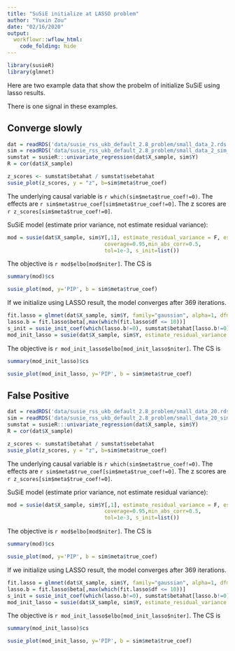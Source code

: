 ```yaml
---
title: "SuSiE initialize at LASSO problem"
author: "Yuxin Zou"
date: "02/16/2020"
output:
  workflowr::wflow_html:
    code_folding: hide
---
```


```r
library(susieR)
library(glmnet)
```
Here are two example data that show the probelm of initialize SuSiE using lasso results.

There is one signal in these examples.

## Converge slowly

```r
dat = readRDS('data/susie_rss_ukb_default_2.8_problem/small_data_2.rds')
sim = readRDS('data/susie_rss_ukb_default_2.8_problem/small_data_2_sim_gaussian_1.rds')
sumstat = susieR:::univariate_regression(dat$X_sample, sim$Y)
R = cor(dat$X_sample)
```

```r
z_scores <- sumstat$betahat / sumstat$sebetahat
susie_plot(z_scores, y = "z", b=sim$meta$true_coef)
```

The underlying causal variable is `r which(sim$meta$true_coef!=0)`. The effects are `r sim$meta$true_coef[sim$meta$true_coef!=0]`. The z scores are `r z_scores[sim$meta$true_coef!=0]`.

SuSiE model (estimate prior variance, not estimate residual variance):
```r
mod = susie(dat$X_sample, sim$Y[,1], estimate_residual_variance = F, estimate_prior_variance=T,null_weight=0,
                               coverage=0.95,min_abs_corr=0.5,
                               tol=1e-3, s_init=list())
```

The objective is `r mod$elbo[mod$niter]`. The CS is
```r
summary(mod)$cs
```

```r
susie_plot(mod, y='PIP', b = sim$meta$true_coef)
```

If we initialize using LASSO result, the model converges after 369 iterations.

```r
fit.lasso = glmnet(dat$X_sample, sim$Y, family="gaussian", alpha=1, dfmax = 10)
lasso.b = fit.lasso$beta[,max(which(fit.lasso$df <= 10))]
s_init = susie_init_coef(which(lasso.b!=0), sumstat$betahat[lasso.b!=0], nrow(sim$meta$true_coef))
mod_init_lasso = susie(dat$X_sample, sim$Y, estimate_residual_variance = F, estimate_prior_variance=T, s_init = s_init, max_iter = 500)
```

The objective is `r mod_init_lasso$elbo[mod_init_lasso$niter]`. The CS is
```r
summary(mod_init_lasso)$cs
```

```r
susie_plot(mod_init_lasso, y='PIP', b = sim$meta$true_coef)
```

## False Positive

```r
dat = readRDS('data/susie_rss_ukb_default_2.8_problem/small_data_20.rds')
sim = readRDS('data/susie_rss_ukb_default_2.8_problem/small_data_20_sim_gaussian_1.rds')
sumstat = susieR:::univariate_regression(dat$X_sample, sim$Y)
R = cor(dat$X_sample)
```

```r
z_scores <- sumstat$betahat / sumstat$sebetahat
susie_plot(z_scores, y = "z", b=sim$meta$true_coef)
```

The underlying causal variable is `r which(sim$meta$true_coef!=0)`. The effects are `r sim$meta$true_coef[sim$meta$true_coef!=0]`. The z scores are `r z_scores[sim$meta$true_coef!=0]`.

SuSiE model (estimate prior variance, not estimate residual variance):
```r
mod = susie(dat$X_sample, sim$Y[,1], estimate_residual_variance = F, estimate_prior_variance=T,null_weight=0,
                               coverage=0.95,min_abs_corr=0.5,
                               tol=1e-3, s_init=list())
```

The objective is `r mod$elbo[mod$niter]`. The CS is
```r
summary(mod)$cs
```

```r
susie_plot(mod, y='PIP', b = sim$meta$true_coef)
```

If we initialize using LASSO result, the model converges after 369 iterations.

```r
fit.lasso = glmnet(dat$X_sample, sim$Y, family="gaussian", alpha=1, dfmax = 10)
lasso.b = fit.lasso$beta[,max(which(fit.lasso$df <= 10))]
s_init = susie_init_coef(which(lasso.b!=0), sumstat$betahat[lasso.b!=0], nrow(sim$meta$true_coef))
mod_init_lasso = susie(dat$X_sample, sim$Y, estimate_residual_variance = F, estimate_prior_variance=T, s_init = s_init, max_iter = 500)
```

The objective is `r mod_init_lasso$elbo[mod_init_lasso$niter]`. The CS is
```r
summary(mod_init_lasso)$cs
```

```r
susie_plot(mod_init_lasso, y='PIP', b = sim$meta$true_coef)
```


